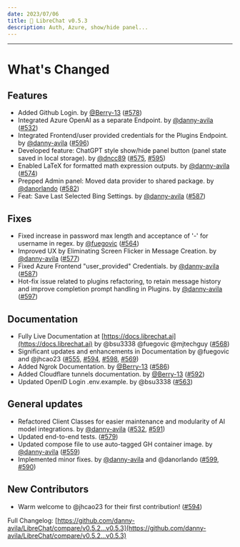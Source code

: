 ```yaml
---
date: 2023/07/06
title: 🚀 LibreChat v0.5.3
description: Auth, Azure, show/hide panel...
---
```



<ChangelogHeader />

---

# What's Changed

## Features

- Added Github Login. by [@Berry-13](https://github.com/Berry-13) ([#578](https://github.com/danny-avila/LibreChat/pull/578))
- Integrated Azure OpenAI as a separate Endpoint. by [@danny-avila](https://github.com/danny-avila) ([#532](https://github.com/danny-avila/LibreChat/pull/532))
- Integrated Frontend/user provided credentials for the Plugins Endpoint. by [@danny-avila](https://github.com/danny-avila) ([#596](https://github.com/danny-avila/LibreChat/pull/596))
- Developed feature: ChatGPT style show/hide panel button (panel state saved in local storage). by [@dncc89](https://github.com/dncc89) ([#575](https://github.com/danny-avila/LibreChat/pull/575), [#595](https://github.com/danny-avila/LibreChat/pull/595))
- Enabled LaTeX for formatted math expression outputs. by [@danny-avila](https://github.com/danny-avila) ([#574](https://github.com/danny-avila/LibreChat/pull/574))
- Prepped Admin panel: Moved data provider to shared package. by [@danorlando](https://github.com/danorlando) ([#582](https://github.com/danny-avila/LibreChat/pull/582))
- Feat: Save Last Selected Bing Settings. by [@danny-avila](https://github.com/danny-avila) ([#587](https://github.com/danny-avila/LibreChat/pull/587))

## Fixes

- Fixed increase in password max length and acceptance of '-' for username in regex. by [@fuegovic](https://github.com/fuegovic) ([#564](https://github.com/danny-avila/LibreChat/pull/564))
- Improved UX by Eliminating Screen Flicker in Message Creation. by [@danny-avila](https://github.com/danny-avila) ([#577](https://github.com/danny-avila/LibreChat/pull/577))
- Fixed Azure Frontend "user_provided" Credentials. by [@danny-avila](https://github.com/danny-avila) ([#587](https://github.com/danny-avila/LibreChat/pull/587))
- Hot-fix issue related to plugins refactoring, to retain message history and improve completion prompt handling in Plugins. by [@danny-avila](https://github.com/danny-avila) ([#597](https://github.com/danny-avila/LibreChat/pull/597))

## Documentation

- Fully Live Documentation at [https://docs.librechat.ai](https://docs.librechat.ai) by @bsu3338 @fuegovic @mjtechguy ([#568](https://github.com/danny-avila/LibreChat/pull/568))
- Significant updates and enhancements in Documentation by @fuegovic and @jhcao23 ([#555](https://github.com/danny-avila/LibreChat/pull/555), [#594](https://github.com/danny-avila/LibreChat/pull/594), [#598](https://github.com/danny-avila/LibreChat/pull/598), [#569](https://github.com/danny-avila/LibreChat/pull/569))
- Added Ngrok Documentation. by [@Berry-13](https://github.com/Berry-13) ([#586](https://github.com/danny-avila/LibreChat/pull/586))
- Added Cloudflare tunnels documentation. by [@Berry-13](https://github.com/Berry-13) ([#592](https://github.com/danny-avila/LibreChat/pull/592))
- Updated OpenID Login .env.example. by @bsu3338 ([#563](https://github.com/danny-avila/LibreChat/pull/563))

## General updates

- Refactored Client Classes for easier maintenance and modularity of AI model integrations. by [@danny-avila](https://github.com/danny-avila) ([#532](https://github.com/danny-avila/LibreChat/pull/532), [#591](https://github.com/danny-avila/LibreChat/pull/591))
- Updated end-to-end tests. ([#579](https://github.com/danny-avila/LibreChat/pull/579))
- Updated compose file to use auto-tagged GH container image. by [@danny-avila](https://github.com/danny-avila) ([#559](https://github.com/danny-avila/LibreChat/pull/559))
- Implemented minor fixes. by [@danny-avila](https://github.com/danny-avila) and @danorlando ([#599](https://github.com/danny-avila/LibreChat/pull/599), [#590](https://github.com/danny-avila/LibreChat/pull/590))

## New Contributors

- Warm welcome to @jhcao23 for their first contribution! ([#594](https://github.com/danny-avila/LibreChat/pull/594))

Full Changelog: [https://github.com/danny-avila/LibreChat/compare/v0.5.2...v0.5.3](https://github.com/danny-avila/LibreChat/compare/v0.5.2...v0.5.3)

